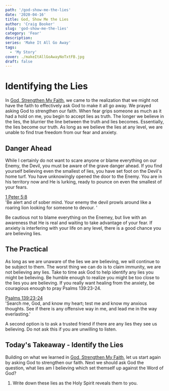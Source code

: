 ```yaml
---
path: '/god-show-me-the-lies'
date: '2020-04-16'
title: God, Show Me the Lies
author: 'Craig Booker'
slug: 'god-show-me-the-lies'
category: 'Fear'
description:
series: 'Make It All Go Away'
tags:
  - 'My Story'
cover: ./makeItAllGoAwayNoTxtFB.jpg
draft: false
---
```


# Identifying the Lies

In [God, Strengthen My Faith](https://www.craigbooker.com/blog/god-strengthen-my-faith/), we came to the realization that we might not have the faith to effectively ask God to make it all go away. We prayed asking God to strengthen our faith. When fear grips someone as much as it had a hold on me, you begin to accept lies as truth. The longer we believe in the lies, the blurrier the line between the truth and lies becomes. Essentially, the lies become our truth. As long as we believe the lies at any level, we are unable to find true freedom from our fear and anxiety.

## Danger Ahead

While I certainly do not want to scare anyone or blame everything on our Enemy, the Devil, you must be aware of the grave danger ahead. If you find yourself believing even the smallest of lies, you have set foot on the Devil's home turf. You have unknowingly opened the door to the Enemy. You are in his territory now and He is lurking, ready to pounce on even the smallest of your fears.

[1 Peter 5:8](https://my.bible.com/bible/111/1PE.5.8)<br/>
'Be alert and of sober mind. Your enemy the devil prowls around like a roaring lion looking for someone to devour. '

Be cautious not to blame everything on the Enemey, but live with an awareness that He is real and waiting to take advantage of your fear. If anxiety is interfering with your life on any level, there is a good chance you are believing lies.

## The Practical

As long as we are unaware of the lies we are believing, we will continue to be subject to them. The worst thing we can do is to claim immunity, we are not believing any lies. Take to time ask God to help identify any lies you might be believing. Be humble enough to realize you might be too close to the lies you are believing. If you really want healing from the anxiety, be couragious enough to pray Psalms 139:23-24.

[Psalms 139:23-24](https://my.bible.com/bible/111/PSA.139.23-24) <br/> 'Search me, God, and know my heart; test me and know my anxious thoughts. See if there is any offensive way in me, and lead me in the way everlasting.'

A second option is to ask a trusted friend if there are any lies they see us believing. Do not ask this if you are unwilling to listen.

## Today's Takeaway - Identify the Lies

Building on what we learned in [God, Strengthen My Faith](https://www.craigbooker.com/blog/god-strengthen-my-faith/), let us start again by asking God to strengthen our faith. Next we should ask God the question, what lies am I believing which set themself up against the Word of God?

1. Write down these lies as the Holy Spirit reveals them to you.
